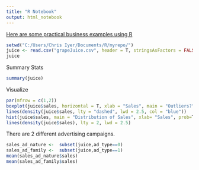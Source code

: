 ```yaml
---
title: "R Notebook"
output: html_notebook
---
```



[Here are some practical business examples using R](https://www.r-bloggers.com/data-analysis-for-marketing-research-with-r-language-1/)

```r
setwd("C:/Users/Chris Iyer/Documents/R/myrepo/")
juice <- read.csv("grapeJuice.csv", header = T, stringsAsFactors = FALSE)
juice
```
Summary Stats

```r
summary(juice)
```

Visualize

```r
par(mfrow = c(1,2))
boxplot(juice$sales, horizontal = T, xlab = "Sales", main = "Outliers?", col = "blue")
lines(density(juice$sales, lty = "dashed", lwd = 2.5, col = "blue"))
hist(juice$sales, main = "Distribution of Sales", xlab= "Sales", prob=T, col = "blue")
lines(density(juice$sales), lty = 2, lwd = 2.5)
```
There are 2 different advertising campaigns. 

```r
sales_ad_nature <-  subset(juice,ad_type==0)
sales_ad_family <-  subset(juice,ad_type==1)
mean(sales_ad_nature$sales)
mean(sales_ad_family$sales)
```

